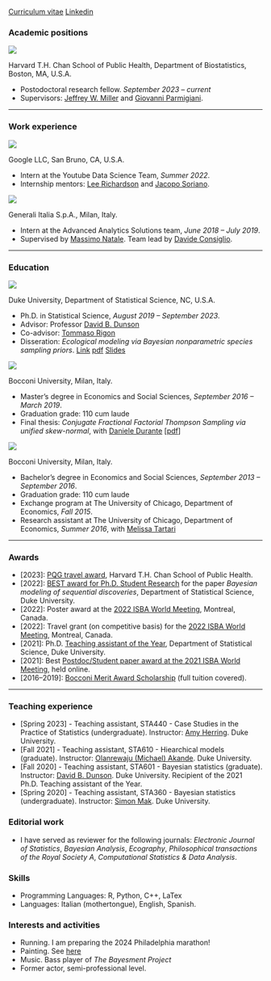 [Curriculum vitae](files/resume_alezito.pdf){.btn .btn-outline-primary .btn role="button" data-toggle="tooltip" title="CV"} [Linkedin](https://www.linkedin.com/in/alessandro-zito-92b250153/){.btn .btn-outline-primary .btn role="button" data-toggle="tooltip" title="linkedin"}

### Academic positions {.central}

::: {layout="[12, 0, 88]"}
::: {#second-column}
![](images/logos/logoHarvard.jpeg)
:::

::: {#middle-column}
:::

::: {#first-column}
[Harvard T.H. Chan School of Public Health]{.harvardred}, Department of Biostatistics, Boston, MA, U.S.A.

-   Postodoctoral research fellow. *September 2023 -- current*
-   Supervisors: [Jeffrey W. Miller](https://jwmi.github.io/index.html) and [Giovanni Parmigiani](https://www.hsph.harvard.edu/profile/giovanni-parmigiani/).
:::
:::

------------------------------------------------------------------------

### Work experience {.central}

::: {layout="[12, 0, 88]"}
::: {#second-column}
![](images/logos/logoGoogle.jpeg)
:::

::: {#middle-column}
:::

::: {#first-column}
[G]{.gblue}[o]{.gred}[o]{.gyellow}[g]{.gblue}[l]{.ggreen}[e]{.gred} [LLC]{.gblue}, San Bruno, CA, U.S.A.

-   Intern at the Youtube Data Science Team, *Summer 2022*.
-   Internship mentors: [Lee Richardson](https://www.linkedin.com/in/lee-richardson-46180756/) and [Jacopo Soriano](https://www.linkedin.com/in/jacsor/).
:::
:::

::: {layout="[12, 0, 88]"}
::: {#second-column}
![](images/logos/logoGenerali.jpeg)
:::

::: {#middle-column}
:::

::: {#first-column}
[Generali Italia S.p.A.]{.harvardred}, Milan, Italy.

-   Intern at the Advanced Analytics Solutions team, *June 2018 -- July 2019*.
-   Supervised by [Massimo Natale](https://www.linkedin.com/search/results/all/?fetchDeterministicClustersOnly=true&heroEntityKey=urn%3Ali%3Afsd_profile%3AACoAAAJrk8IBfZ9BLnYOW_Z4LjqKuzIodkKoBEc&keywords=massimo%20natale&origin=RICH_QUERY_SUGGESTION&position=0&searchId=a6d45994-4603-4ae2-9487-c9f3d90f4921&sid=CWy&spellCorrectionEnabled=false). Team lead by [Davide Consiglio](https://www.linkedin.com/in/davideconsiglio/).
:::
:::

------------------------------------------------------------------------

### Education {.central}

::: {layout="[12, 0, 88]"}
::: {#second-column}
![](images/logos/logoDuke.jpeg)
:::

::: {#middle-column}
:::

::: {#first-column}
[Duke University]{.blue}, Department of Statistical Science, NC, U.S.A.

-   Ph.D. in Statistical Science, *August 2019 -- September 2023*.
-   Advisor: Professor [David B. Dunson](https://www.daviddunson.com/)
-   Co-advisor: [Tommaso Rigon](https://tommasorigon.github.io/)
-   Disseration: *Ecological modeling via Bayesian nonparametric species sampling priors*. [Link](https://www.proquest.com/openview/3aef46e2dd34370a7188063ec6efa951/1?pq-origsite=gscholar&cbl=18750&diss=y) [pdf](files/thesis_alezito.pdf) [Slides](files/defense_alezito.pdf)
:::
:::

::: {layout="[12, 0, 88]"}
::: {#second-column}
![](images/logos/logoBocconi.jpeg)
:::

::: {#middle-column}
:::

::: {#first-column}
[Bocconi University]{.blue}, Milan, Italy.

-   Master's degree in Economics and Social Sciences, *September 2016 -- March 2019*.
-   Graduation grade: 110 cum laude
-   Final thesis: *Conjugate Fractional Factorial Thompson Sampling via unified skew-normal*, with [Daniele Durante](https://danieledurante.github.io/web/) \[[pdf](files/master_thesis_alezito.pdf)\]
:::
:::

::: {layout="[12, 0, 88]"}
::: {#second-column}
![](images/logos/logoBocconi.jpeg)
:::

::: {#middle-column}
:::

::: {#first-column}
[Bocconi University]{.blue}, Milan, Italy.

-   Bachelor's degree in Economics and Social Sciences, *September 2013 -- September 2016*.
-   Graduation grade: 110 cum laude
-   Exchange program at The University of Chicago, Department of Economics, *Fall 2015*.
-   Research assistant at The University of Chicago, Department of Economics, *Summer 2016*, with [Melissa Tartari](https://sites.google.com/view/melissatartari/bio)
:::
:::

------------------------------------------------------------------------

### Awards {.central}

-   \[[2023]{.blue}\]: [PQG travel award](https://www.hsph.harvard.edu/pqg/studentpostdoc-travel-fund/), Harvard T.H. Chan School of Public Health.
-   \[[2022]{.blue}\]: [BEST award for Ph.D. Student Research](https://stat.duke.edu/news/best-award-winners-2022) for the paper *Bayesian modeling of sequential discoveries*, Department of Statistical Science, Duke University.
-   \[[2022]{.blue}\]: Poster award at the [2022 ISBA World Meeting](https://isbawebmaster.github.io/ISBA2022/), Montreal, Canada.
-   \[[2022]{.blue}\]: Travel grant (on competitive basis) for the [2022 ISBA World Meeting](https://isbawebmaster.github.io/ISBA2022/), Montreal, Canada.
-   \[[2021]{.blue}\]: Ph.D. [Teaching assistant of the Year](https://stat.duke.edu/past-recipients), Department of Statistical Science, Duke University.
-   \[[2021]{.blue}\]: Best [Postdoc/Student paper award at the 2021 ISBA World Meeting](https://stat.duke.edu/news/multiple-statsci-winners-isba-studentpostdoc-contributed-paper-awards), held online.
-   \[[2016--2019]{.blue}\]: [Bocconi Merit Award Scholarship](https://www.unibocconi.eu/wps/wcm/connect/bocconi/sitopubblico_en/navigation+tree/home/programs/current+students/services/funding/master+of+science+programs/2022-23+bocconi+graduate+merit+awards) (full tuition covered).

------------------------------------------------------------------------

### Teaching experience

-   \[[Spring 2023]{.blue}\] - Teaching assistant, STA440 - Case Studies in the Practice of Statistics (undergraduate). Instructor: [Amy Herring](https://globalhealth.duke.edu/people/herring-amy). Duke University.
-   \[[Fall 2021]{.blue}\] - Teaching assistant, STA610 - Hiearchical models (graduate). Instructor: [Olanrewaju (Michael) Akande](https://www.olanrewajuakande.com/aboutme/). Duke University.
-   \[[Fall 2020]{.blue}\] - Teaching assistant, STA601 - Bayesian statistics (graduate). Instructor: [David B. Dunson](https://www.daviddunson.com/). Duke University. [Recipient of the 2021 Ph.D. Teaching assistant of the Year]{.orange}.
-   \[[Spring 2020]{.blue}\] - Teaching assistant, STA360 - Bayesian statistics (undergraduate). Instructor: [Simon Mak](https://sites.google.com/view/simonmak/home). Duke University.

### Editorial work

-   I have served as reviewer for the following journals: *Electronic Journal of Statistics*, *Bayesian Analysis*, *Ecography*, *Philosophical transactions of the Royal Society A*, *Computational Statistics & Data Analysis*.

### Skills

-   Programming Languages: R, Python, C++, LaTex
-   Languages: Italian (mothertongue), English, Spanish.

### Interests and activities

-   Running. I am preparing the 2024 Philadelphia marathon!
-   Painting. See [here](artwork.qmd)
-   Music. Bass player of *The Bayesment Project*
-   Former actor, semi-professional level.
